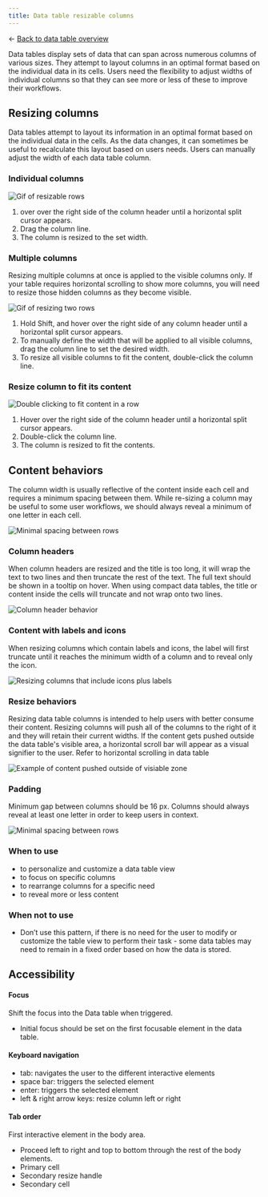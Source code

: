 ```yaml
---
title: Data table resizable columns
---
```


<- [Back to data table overview](https://pages.github.ibm.com/cdai-design/pal/components/data-table/overview) 

<PageDescription>

Data tables display sets of data that can span across numerous columns of various sizes. They attempt to layout columns in an optimal format based on the individual data in its cells. Users need the flexibility to adjust widths of individual columns so that they can see more or less of these to improve their workflows.

</PageDescription>

## Resizing columns

Data tables attempt to layout its information in an optimal format based on the individual data in the cells. As the data changes, it can sometimes be useful to recalculate this layout based on users needs. Users can manually adjust the width of each data table column. 

### Individual columns

![Gif of resizable rows](images/resizing_columns.gif)

1. over over the right side of the column header until a horizontal split cursor appears.
2. Drag the column line.
3. The column is resized to the set width.

### Multiple columns

Resizing multiple columns at once is applied to the visible columns only. If your table requires horizontal scrolling to show more columns, you will need to resize those hidden columns as they become visible.

![Gif of resizing two rows](images/resizing_2columns.gif)

1. Hold Shift, and hover over the right side of any column header until a horizontal split cursor appears.
2. To manually define the width that will be applied to all visible columns, drag the column line to set the desired width.
4. To resize all visible columns to fit the content, double-click the column line.

### Resize column to fit its content

![Double clicking to fit content in a row](images/doubleClick.gif)

1. Hover over the right side of the column header until a horizontal split cursor appears.
2. Double-click the column line.
3. The column is resized to fit the contents.

## Content behaviors

The column width is usually reflective of the content inside each cell and requires a minimum spacing between them. While re-sizing a column may be useful to some user workflows, we should always reveal a minimum of one letter in each cell. 

![Minimal spacing between rows](images/minimal_spacing.png)

### Column headers

When column headers are resized and the title is too long, it will wrap the text to two lines and then truncate the rest of the text. The full text should be shown in a tooltip on hover. When using compact data tables, the title or content inside the cells will truncate and not wrap onto two lines.

![Column header behavior](images/wrappingHeader.gif)

### Content with labels and icons

When resizing columns which contain labels and icons, the label will first truncate until it reaches the minimum width of a column and to reveal only the icon. 

![Resizing columns that include icons plus labels](images/resize_column_icons.gif)

### Resize behaviors

Resizing data table columns is intended to help users with better consume their content. Resizing columns will push all of the columns to the right of it and they will retain their current widths. If the content gets pushed outside the data table's visible area, a horizontal scroll bar will appear as a visual signifier to the user. Refer to horizontal scrolling in data table

![Example of content pushed outside of visiable zone ](images/scrollBar.gif)

### Padding

Minimum gap between columns should be 16 px. Columns should always reveal at least one letter in order to keep users in context.

![Minimal spacing between rows](images/minimal_spacing.png)

### When to use

- to personalize and customize a data table view
- to focus on specific columns
- to rearrange columns for a specific need
- to reveal more or less content

### When not to use
- Don’t use this pattern, if there is no need for the user to modify or customize the table view to perform their task - some data tables may need to remain in a fixed order based on how the data is stored. 

## Accessibility

#### Focus

Shift the focus into the Data table when triggered.
- Initial focus should be set on the first focusable element in the data table.

#### Keyboard navigation
- tab: navigates the user to the different interactive elements
- space bar: triggers the selected element
- enter: triggers the selected element
- left & right arrow keys: resize column left or right


#### Tab order
First interactive element in the body area.
- Proceed left to right and top to bottom through the rest of the body elements.
- Primary cell
- Secondary resize handle
- Secondary cell